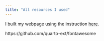 ```yaml
---
title: "All resources I used"
---
```


I built my webpage using the instruction [here](https://ucsb-meds.github.io/creating-quarto-websites/#resources "Creating Quarto Website").

https://github.com/quarto-ext/fontawesome
